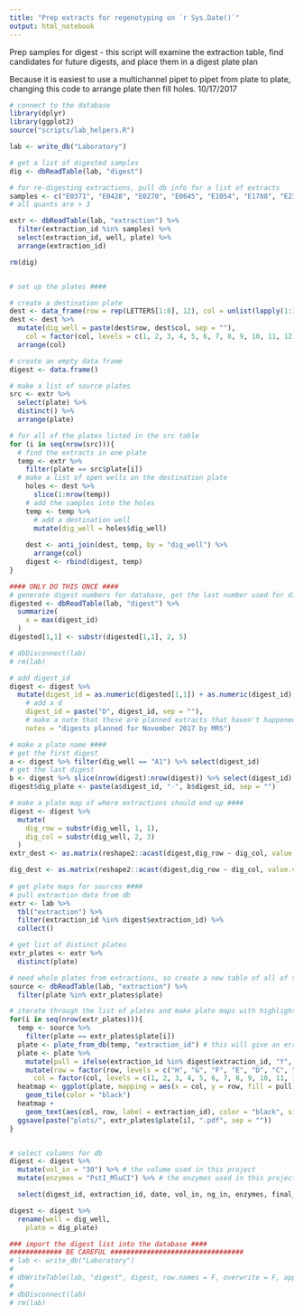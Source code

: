 ```yaml
---
title: "Prep extracts for regenotyping on `r Sys.Date()`"
output: html_notebook
---
```



Prep samples for digest - this script will examine the extraction table, find candidates for future digests, and place them in a digest plate plan

Because it is easiest to use a multichannel pipet to pipet from plate to plate, changing this code to arrange plate then fill holes. 10/17/2017
```r
# connect to the database
library(dplyr)
library(ggplot2)
source("scripts/lab_helpers.R")

lab <- write_db("Laboratory")

# get a list of digested samples
dig <- dbReadTable(lab, "digest")

# for re-digesting extractions, pull db info for a list of extracts
samples <- c("E0371", "E0428", "E0270", "E0645", "E1054", "E1788", "E2317", "E1211", "E1856", "E2401", "E2462", "E2503", "E2912", "E2907", "E0380", "E0429", "E0284", "E0665", "E1045", "E1869", "E2326", "E0539", "E2350", "E2398", "E2453", "E2495") 
# all quants are > 3

extr <- dbReadTable(lab, "extraction") %>% 
  filter(extraction_id %in% samples) %>% 
  select(extraction_id, well, plate) %>% 
  arrange(extraction_id)

rm(dig)


# set up the plates ####

# create a destination plate
dest <- data_frame(row = rep(LETTERS[1:8], 12), col = unlist(lapply(1:12, rep, 8)))
dest <- dest %>% 
  mutate(dig_well = paste(dest$row, dest$col, sep = ""), 
    col = factor(col, levels = c(1, 2, 3, 4, 5, 6, 7, 8, 9, 10, 11, 12))) %>% 
  arrange(col)

# create an empty data frame
digest <- data.frame()

# make a list of source plates
src <- extr %>%
  select(plate) %>% 
  distinct() %>% 
  arrange(plate)

# for all of the plates listed in the src table
for (i in seq(nrow(src))){ 
  # find the extracts in one plate
  temp <- extr %>%
    filter(plate == src$plate[i])
  # make a list of open wells on the destination plate 
    holes <- dest %>% 
      slice(1:nrow(temp))
    # add the samples into the holes
    temp <- temp %>% 
      # add a destination well
      mutate(dig_well = holes$dig_well)
    
    dest <- anti_join(dest, temp, by = "dig_well") %>% 
      arrange(col)
    digest <- rbind(digest, temp)
}

#### ONLY DO THIS ONCE ####
# generate digest numbers for database, get the last number used for digest and add digest_id
digested <- dbReadTable(lab, "digest") %>%
  summarize(
    x = max(digest_id)
  )
digested[1,1] <- substr(digested[1,1], 2, 5)

# dbDisconnect(lab)
# rm(lab)

# add digest_id
digest <- digest %>%
  mutate(digest_id = as.numeric(digested[1,1]) + as.numeric(digest_id), 
    # add a d
    digest_id = paste("D", digest_id, sep = ""), 
    # make a note that these are planned extracts that haven't happened yet
    notes = "digests planned for November 2017 by MRS") 

# make a plate name ####
# get the first digest
a <- digest %>% filter(dig_well == "A1") %>% select(digest_id) 
# get the last digest
b <- digest %>% slice(nrow(digest):nrow(digest)) %>% select(digest_id) 
digest$dig_plate <- paste(a$digest_id, "-", b$digest_id, sep = "")

# make a plate map of where extractions should end up ####
digest <- digest %>% 
  mutate(
    dig_row = substr(dig_well, 1, 1), 
    dig_col = substr(dig_well, 2, 3)
  )
extr_dest <- as.matrix(reshape2::acast(digest,dig_row ~ dig_col, value.var = "extraction_id"))

dig_dest <- as.matrix(reshape2::acast(digest,dig_row ~ dig_col, value.var = "digest_id"))
  
# get plate maps for sources ####
# pull extraction data from db
extr <- lab %>%
  tbl("extraction") %>%
  filter(extraction_id %in% digest$extraction_id) %>%
  collect()

# get list of distinct plates
extr_plates <- extr %>%
  distinct(plate)

# need whole plates from extractions, so create a new table of all of the extracts in source plates
source <- dbReadTable(lab, "extraction") %>% 
  filter(plate %in% extr_plates$plate)

# iterate through the list of plates and make plate maps with highlighted cells to pull extract from 
for(i in seq(nrow(extr_plates))){
  temp <- source %>%
    filter(plate == extr_plates$plate[i])
  plate <- plate_from_db(temp, "extraction_id") # this will give an error if you try to do more than one plate at once
  plate <- plate %>% 
    mutate(pull = ifelse(extraction_id %in% digest$extraction_id, "Y", NA)) %>% 
    mutate(row = factor(row, levels = c("H", "G", "F", "E", "D", "C", "B", "A")), 
      col = factor(col, levels = c(1, 2, 3, 4, 5, 6, 7, 8, 9, 10, 11, 12)))
  heatmap <- ggplot(plate, mapping = aes(x = col, y = row, fill = pull))+
    geom_tile(color = "black")
  heatmap +
    geom_text(aes(col, row, label = extraction_id), color = "black", size = 4) 
  ggsave(paste("plots/", extr_plates$plate[i], ".pdf", sep = ""))
}


# select columns for db
digest <- digest %>%
  mutate(vol_in = "30") %>% # the volume used in this project
  mutate(enzymes = "PstI_MluCI") %>% # the enzymes used in this project

  select(digest_id, extraction_id, date, vol_in, ng_in, enzymes, final_vol, dig_well, dig_plate, notes, correction, corr_message, corr_editor, corr_date)

digest <- digest %>%
  rename(well = dig_well, 
    plate = dig_plate)

### import the digest list into the database ####
############# BE CAREFUL #################################
# lab <- write_db("Laboratory")
#
# dbWriteTable(lab, "digest", digest, row.names = F, overwrite = F, append = T)
#
# dbDisconnect(lab)
# rm(lab)
  



```

